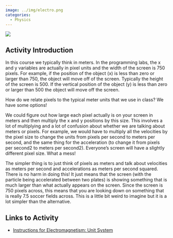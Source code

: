 ```yaml
---
image: ../img/electro.png
categories:
  - Physics
---
```


![](../img/electro.png)

## Activity Introduction

In this course we typically think in meters. In the programming labs, the x and y variables are actually in pixel units and the width of the screen is 750 pixels. For example, if the position of the object (x) is less than zero or larger than 750, the object will move off of the screen. Typically the height of the screen is 500. If the vertical position of the object (y) is less than zero or larger than 500 the object will move off the screen.

How do we relate pixels to the typical meter units that we use in class? We have some options!

We could figure out how large each pixel actually is on your screen in meters and then multiply the x and y positions by this size. This involves a lot of multiplying and a lot of confusion about whether we are talking about meters or pixels. For example, we would have to multiply all the velocities by the pixel size to change the units from pixels per second to meters per second, and the same thing for the acceleration (to change it from pixels per second2 to meters per second2). Everyone's screen will have a slightly different pixel size. What a mess!

The simpler thing is to just think of pixels as meters and talk about velocities as meters per second and accelerations as meters per second squared. There is no harm in doing this! It just means that the screen (with the particle being accelerated between two plates) is showing something that is much larger than what actually appears on the screen. Since the screen is 750 pixels across, this means that you are looking down on something that is really 7.5 soccer fields across. This is a little bit weird to imagine but it is a lot simpler than the alternative.

## Links to Activity
* [Instructions for Electromagnetism: Unit System](https://www.asc.ohio-state.edu/orban.14/physics_coding/units.html)

